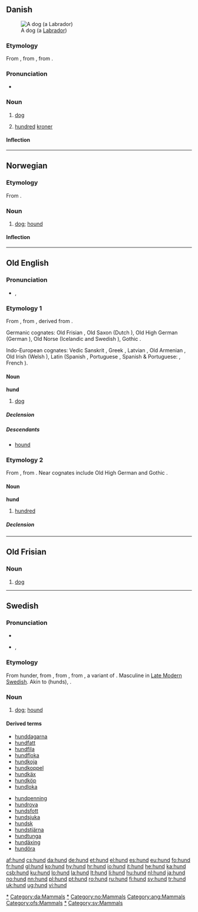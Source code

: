 {{also|Hund}}
==Danish==
[[Image:YellowLabradorLooking.jpg|thumb|A dog (a [[Labrador]])]]
===Etymology===
From {{etyl|non|da}} {{term|hundr|lang=non}}, from {{proto|Germanic|hundaz|lang=da}}, from {{proto|Indo-European|ḱwṓ|dog|lang=da}}.

===Pronunciation===
* {{IPA|/hun/|[hunˀ]|lang=da}}

===Noun===
{{da-noun|en|e}}

# [[dog]]
# {{slang|lang=da}} [[hundred]] [[kroner]]


====Inflection====
{{da-noun-infl|en|e}}

[[Category:da:Dogs|*]]
[[Category:da:Mammals]]

----

==Norwegian==

===Etymology===
From {{etyl|non|no}} {{term|hundr|lang=non}}.

===Noun===
{{infl|no|noun}}

# [[dog]]; [[hound]]

====Inflection====
{{no-noun-infl|nb-class=m1|nn-class=m1}}

[[Category:no:Dogs|*]]
[[Category:no:Mammals]]

----

==Old English==

===Pronunciation===
* {{IPA|/hund/|lang=ang}}, {{SAMPA|/hund/|lang=ang}}

===Etymology 1===
From {{proto|Germanic|hundaz|lang=ang}}, from {{proto|Indo-European|k̑u̯n̥tós|lang=ang}}, derived from {{proto|Indo-European|k̑u̯ōn|dog|lang=ang}}.

Germanic cognates: Old Frisian {{term|hund|lang=ofs}}, Old Saxon {{term|hund|lang=osx}} (Dutch {{term|hond|lang=nl}}), Old High German {{term|hunt|lang=goh}} (German {{term|Hund|lang=de}}), Old Norse {{term|hundr|lang=non}} (Icelandic {{term|hundur|lang=is}} and Swedish {{term|hund|lang=sv}}), Gothic {{term|sc=Goth|𐌷𐌿𐌽𐌳𐍃|tr=hunds|lang=got}}.

Indo-European cognates: Vedic Sanskrit {{term|sc=Deva|श्वा|lang=sa}}, Greek {{term|sc=Grek|κύων|lang=el}}, Latvian {{term|suns|lang=lv}}, Old Armenian {{term|շուն|tr=šun|lang=xcl}}, Old Irish {{term|cú|lang=sga}} (Welsh {{term|ci|lang=cy}}), Latin {{term|canis|lang=la}} (Spanish {{term|can|lang=es}}, Portuguese {{term|cão|lang=pt}}, Spanish & Portuguese: {{term|canino|lang=es}}, French {{term|chien|lang=fr}}).

====Noun====
'''hund''' {{m}}

# [[dog]]

=====Declension=====
{{ang-decl-noun|hund|hundas|hund|hundas|hundes|hunda|hunde|hundum}}

=====Descendants=====
* [[hound]]

===Etymology 2===
From {{proto|Germanic|hundan|lang=ang}}, from {{proto|Indo-European|ḱm̥tóm|lang=ang}}. Near cognates include Old High German {{term|hund|lang=goh}} and Gothic {{term|sc=Goth|𐌷𐌿𐌽𐌳|lang=got}}.

====Noun====
'''hund''' {{n}}

# [[hundred]]

=====Declension=====
{{ang-decl-noun|hund|hund|hund|hund|hundes|hunda|hunde|hundum}}

[[Category:ang:Mammals]]

----

==Old Frisian==

===Noun===
{{infl|ofs|noun|g=m}}

# [[dog]]

[[Category:ofs:Mammals]]

----

==Swedish==

===Pronunciation===
* {{audio|Sv-hund.ogg|audio}}
* {{IPA|/hɵnd/|lang=sv}}, {{SAMPA|/h8nd/|lang=sv}}

===Etymology===
From {{etyl|gmq-osw|sv}} hunder, from {{etyl|non|sv}} {{term|hundr|lang=non}}, from {{proto|Germanic|hundaz|lang=sv}}, from {{proto|Indo-European|kwntós|lang=sv}}, a variant of {{proto|Indo-European|ḱwṓ|title=|dog|lang=sv}}. Masculine in [[w:Modern_Swedish#Late_Modern_Swedish|Late Modern Swedish]]. Akin to {{got}} {{term|𐌷𐌿𐌽𐌳𐍃}} (hunds), {{en}} {{term|hound}}.

===Noun===
{{infl|sv|noun|g=c}}
{{sv-noun-reg-ar}}

# [[dog]]; [[hound]]

====Derived terms====
{{rel-top}}
* [[hunddagarna]]
* [[hundfatt]]
* [[hundfila]]
* [[hundfloka]]
* [[hundkoja]]
* [[hundkoppel]]
* [[hundkäx]]
* [[hundköp]]
* [[hundloka]]
{{rel-mid}}
* [[hundpenning]]
* [[hundrova]]
* [[hundsfott]]
* [[hundsjuka]]
* [[hundsk]]
* [[hundstjärna]]
* [[hundtunga]]
* [[hundäxing]]
* [[hundöra]]
{{rel-bottom}}

[[Category:sv:Dogs|*]]
[[Category:sv:Mammals]]

[[af:hund]]
[[cs:hund]]
[[da:hund]]
[[de:hund]]
[[et:hund]]
[[el:hund]]
[[es:hund]]
[[eu:hund]]
[[fo:hund]]
[[fr:hund]]
[[gl:hund]]
[[ko:hund]]
[[hy:hund]]
[[hr:hund]]
[[io:hund]]
[[it:hund]]
[[he:hund]]
[[ka:hund]]
[[csb:hund]]
[[ku:hund]]
[[lo:hund]]
[[la:hund]]
[[lt:hund]]
[[li:hund]]
[[hu:hund]]
[[nl:hund]]
[[ja:hund]]
[[no:hund]]
[[nn:hund]]
[[pl:hund]]
[[pt:hund]]
[[ro:hund]]
[[ru:hund]]
[[fi:hund]]
[[sv:hund]]
[[tr:hund]]
[[uk:hund]]
[[ug:hund]]
[[vi:hund]]